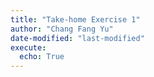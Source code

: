 ```yaml
---
title: "Take-home Exercise 1"
author: "Chang Fang Yu"
date-modified: "last-modified"
execute:
  echo: True
---
```


